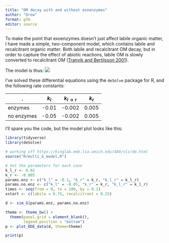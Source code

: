 ```yaml
---
title: "OM decay with and without exoenzymes"
author: "Drew"
format: gfm
editor: source
---
```


To make the point that exoenzymes doesn't just affect labile organic matter, I have made a simple, two-component model, which contains labile and recalcitrant organic matter. Both labile and recalcitrant OM decay, but in order to capture the effect of abiotic reactions, labile OM is slowly converted to recalcitrant OM ([Tranvik and Bertilsson 2001](https://onlinelibrary.wiley.com/doi/full/10.1046/j.1461-0248.2001.00245.x?casa_token=bPAvbpSsrowAAAAA%3Alg4u2CUXHlJGM0zy17ufH7Q-dG32LKE_l8B7H7Ed1IudfPYP0P1_KofEs2QkbdOdJ1A6LFC72Mooe5RG)). 

The model is thus:
![](https://latex.codecogs.com/svg.image?\frac{dG_l}{dt}&space;=&space;k_l&space;G_l&space;-&space;k_{l\rightarrow&space;r}G_l&space;\\\frac{dG_r}{dt}&space;=&space;k_rG_r&space;&plus;&space;k_{l\rightarrow&space;r}G_l)

I've solved these differential equations using the `deSolve` package for R, and the following rate constants:

. | $k_l$ | $k_{l \rightarrow r}$ | $k_r$
--|--|--|--
enzymes | -0.01 | -0.002 | 0.005
no enzymes | -0.05 | -0.002 | 0.005

I'll spare you the code, but the model plot looks like this:


```r
library(tidyverse)
library(deSolve)

# working off https://kinglab.eeb.lsa.umich.edu/480/nls/de.html
source("R/multi_G_model.R")

# Set the parameters for each case
k_l_r <- 0.02
k_r <- -0.005
params.enz <- c("k_l" = -0.1, "k_r" = k_r, "k_l_r" = k_l_r)
params.no.enz <- c("k_l" = -0.05, "k_r" = k_r, "k_l_r" = k_l_r)
times <- seq(from = 0, to = 100, by = 0.1)
xstart <- c(labile = 0.75, recalcitrant = 0.25)

d <- sim_G(params.enz, params.no.enz) 

theme <- theme_bw() + 
  theme(panel.grid = element_blank(),
        legend.position = "bottom")
p <- plot_ODE_data(d, theme=theme)
```

```r
print(p)
```


